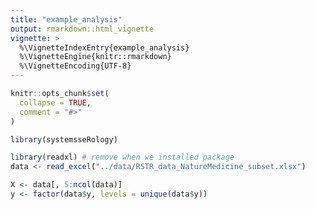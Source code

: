 ```yaml
---
title: "example_analysis"
output: rmarkdown::html_vignette
vignette: >
  %\VignetteIndexEntry{example_analysis}
  %\VignetteEngine{knitr::rmarkdown}
  %\VignetteEncoding{UTF-8}
---
```


```r
knitr::opts_chunk$set(
  collapse = TRUE,
  comment = "#>"
)
```

```r
library(systemsseRology)
```

```r
library(readxl) # remove when we installed package
data <- read_excel("../data/RSTR_data_NatureMedicine_subset.xlsx")

X <- data[, 5:ncol(data)]
y <- factor(data$y, levels = unique(data$y))
```
